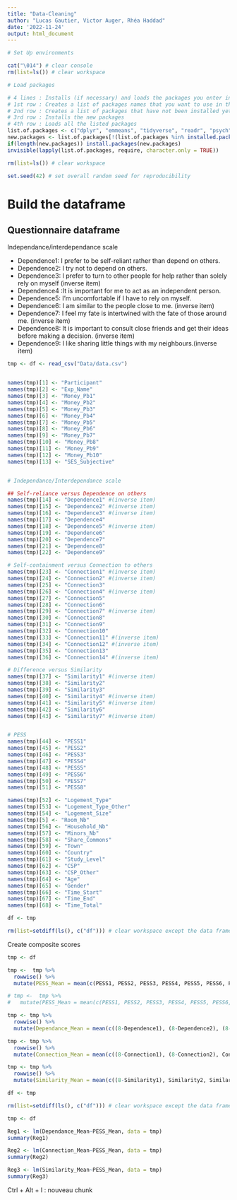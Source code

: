 ```yaml
---
title: "Data-Cleaning"
author: "Lucas Gautier, Victor Auger, Rhéa Haddad"
date: '2022-11-24'
output: html_document
---
```



```r

# Set Up environments

cat("\014") # clear console
rm(list=ls()) # clear workspace

# Load packages

# 4 lines : Installs (if necessary) and loads the packages you enter in the 1st row
# 1st row : Creates a list of packages names that you want to use in the script (there is virtually no limit in how much package you can put here)
# 2nd row : Creates a list of packages that have not been installed yet (new packages)
# 3rd row : Installs the new packages
# 4th row : Loads all the listed packages
list.of.packages <- c("dplyr", "emmeans", "tidyverse", "readr", "psych", "lmerTest")
new.packages <- list.of.packages[!(list.of.packages %in% installed.packages()[,"Package"])]
if(length(new.packages)) install.packages(new.packages)
invisible(lapply(list.of.packages, require, character.only = TRUE))

rm(list=ls()) # clear workspace

set.seed(42) # set overall random seed for reproducibility
```

# Build the dataframe

## Questionnaire dataframe

Independance/interdependance scale

- Dependence1: I prefer to be self-reliant rather than depend on others.
- Dependence2: I try not to depend on others. 
- Dependence3: I prefer to turn to other people for help rather than solely rely on myself (inverse item)
- Dependence4 :It is important for me to act as an independent person. 
- Dependence5: I’m uncomfortable if I have to rely on myself. 
- Dependence6: I am similar to the people close to me. (inverse item)
- Dependence7: I feel my fate is intertwined with the fate of those around me. (inverse item)
- Dependence8: It is important to consult close friends and get their ideas before making a decision. (inverse item)
- Dependence9: I like sharing little things with my neighbours.(inverse item)


```r
tmp <- df <- read_csv("Data/data.csv")


names(tmp)[1] <- "Participant"
names(tmp)[2] <- "Exp_Name"
names(tmp)[3] <- "Money_Pb1"
names(tmp)[4] <- "Money_Pb2"
names(tmp)[5] <- "Money_Pb3"
names(tmp)[6] <- "Money_Pb4"
names(tmp)[7] <- "Money_Pb5"
names(tmp)[8] <- "Money_Pb6"
names(tmp)[9] <- "Money_Pb7"
names(tmp)[10] <- "Money_Pb8"
names(tmp)[11] <- "Money_Pb9"
names(tmp)[12] <- "Money_Pb10"
names(tmp)[13] <- "SES_Subjective"


# Independance/Interdependance scale

## Self-reliance versus Dependence on others
names(tmp)[14] <- "Dependence1" #(inverse item)
names(tmp)[15] <- "Dependence2" #(inverse item)
names(tmp)[16] <- "Dependence3" #(inverse item)
names(tmp)[17] <- "Dependence4" 
names(tmp)[18] <- "Dependence5" #(inverse item)
names(tmp)[19] <- "Dependence6" 
names(tmp)[20] <- "Dependence7" 
names(tmp)[21] <- "Dependence8" 
names(tmp)[22] <- "Dependence9" 

# Self-containment versus Connection to others
names(tmp)[23] <- "Connection1" #(inverse item)
names(tmp)[24] <- "Connection2" #(inverse item)
names(tmp)[25] <- "Connection3"
names(tmp)[26] <- "Connection4" #(inverse item)
names(tmp)[27] <- "Connection5"
names(tmp)[28] <- "Connection6" 
names(tmp)[29] <- "Connection7" #(inverse item)
names(tmp)[30] <- "Connection8" 
names(tmp)[31] <- "Connection9" 
names(tmp)[32] <- "Connection10"
names(tmp)[33] <- "Connection11" #(inverse item)
names(tmp)[34] <- "Connection12" #(inverse item)
names(tmp)[35] <- "Connection13"
names(tmp)[36] <- "Connection14" #(inverse item)

# Difference versus Similarity
names(tmp)[37] <- "Similarity1" #(inverse item)
names(tmp)[38] <- "Similarity2" 
names(tmp)[39] <- "Similarity3"
names(tmp)[40] <- "Similarity4" #(inverse item)
names(tmp)[41] <- "Similarity5" #(inverse item)
names(tmp)[42] <- "Similarity6" 
names(tmp)[43] <- "Similarity7" #(inverse item)


# PESS
names(tmp)[44] <- "PESS1"
names(tmp)[45] <- "PESS2" 
names(tmp)[46] <- "PESS3" 
names(tmp)[47] <- "PESS4" 
names(tmp)[48] <- "PESS5" 
names(tmp)[49] <- "PESS6" 
names(tmp)[50] <- "PESS7" 
names(tmp)[51] <- "PESS8" 

names(tmp)[52] <- "Logement_Type"
names(tmp)[53] <- "Logement_Type_Other" 
names(tmp)[54] <- "Logement_Size" 
names(tmp)[5] <- "Room_Nb" 
names(tmp)[56] <- "Household_Nb" 
names(tmp)[57] <- "Minors_Nb" 
names(tmp)[58] <- "Share_Commons" 
names(tmp)[59] <- "Town" 
names(tmp)[60] <- "Country" 
names(tmp)[61] <- "Study_Level" 
names(tmp)[62] <- "CSP" 
names(tmp)[63] <- "CSP_Other" 
names(tmp)[64] <- "Age" 
names(tmp)[65] <- "Gender" 
names(tmp)[66] <- "Time_Start" 
names(tmp)[67] <- "Time_End" 
names(tmp)[68] <- "Time_Total" 

df <- tmp

rm(list=setdiff(ls(), c("df"))) # clear workspace except the data frame

```

Create composite scores

```r
tmp <- df

tmp <-  tmp %>% 
  rowwise() %>%
  mutate(PESS_Mean = mean(c(PESS1, PESS2, PESS3, PESS4, PESS5, PESS6, PESS7, PESS8)))

# tmp <-  tmp %>% 
#   mutate(PESS_Mean = mean(c(PESS1, PESS2, PESS3, PESS4, PESS5, PESS6, PESS7, PESS8)))

tmp <- tmp %>% 
  rowwise() %>%
  mutate(Dependance_Mean = mean(c((8-Dependence1), (8-Dependence2), (8-Dependence3), Dependence4, (8-Dependence5), Dependence6, Dependence7, Dependence8, Dependence9)))

tmp <- tmp %>% 
  rowwise() %>%
  mutate(Connection_Mean = mean(c((8-Connection1), (8-Connection2), Connection3, (8-Connection4), Connection5, Connection6, (8-Connection7), Connection8, Connection9, Connection10, (8-Connection11), (8-Connection12), Connection13, (8-Connection14))))

tmp <- tmp %>% 
  rowwise() %>%
  mutate(Similarity_Mean = mean(c((8-Similarity1), Similarity2, Similarity3, (8-Similarity4), (8-Similarity5), Similarity6, (8-Similarity7))))

df <- tmp

rm(list=setdiff(ls(), c("df"))) # clear workspace except the data frame

```


```r
tmp <- df

Reg1 <- lm(Dependance_Mean~PESS_Mean, data = tmp)
summary(Reg1)

Reg2 <- lm(Connection_Mean~PESS_Mean, data = tmp)
summary(Reg2)

Reg3 <- lm(Similarity_Mean~PESS_Mean, data = tmp)
summary(Reg3)
```

Ctrl + Alt + I : nouveau chunk
